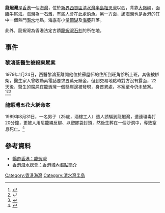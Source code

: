 '''龍蝦灣'''是[[香港|香港]]一個[[海灣|海灣]]，位於[[新界|新界]][[西貢區|西貢區]][[清水灣半島|清水灣半島]][[相思灣|相思灣]]以西，背靠[[大嶺峒|大嶺峒]]，面臨[[牛尾海|牛尾海]]。海灣為一石灘，有些人會在此處[[釣魚|釣魚]]。另一方面，該海灣也是香港的其中一個熱門[[潛水|潛水]]地點，海底有小量[[珊瑚|珊瑚]]及[[海葵|海葵]]群落。

此外，龍蝦灣為香港法定古蹟[[龍蝦灣石刻|龍蝦灣石刻]]的所在地。

==事件==
===黎鴻荃醫生被殺棄屍案===
1979年1月24日，西醫黎鴻荃離開他位於蘇屋邨的住所到旺角診所上班，其後被綁架，醫生家人曾收勒索電話要求五萬元贖金，但到交易地點時對方沒有露面，22天後，醫生的腐屍在龍蝦灣一個懸崖邊被發現，身首異處，本案至今仍未破案。<ref>{{cite news |title=龍蝦灣發現斷手腐屍，衣著身型似失踪西醫，警方極爲重視進行深入調查 |date=1979-02-14 |work=工商晚報 |page=1 |url= }}</ref><ref>{{cite news |title=黎鴻荃醫生陳屍龍蝦灣，身首異處，心狠手辣，似非撕票 |date=1979-02-15 |work=香港工商日報 |page=8 |url= }}</ref><ref>{{cite news |title=黎鴻荃醫生棄屍荒野案，死因仍未確定 |date=1979-03-12 |work=華僑日報 |page=22 |url= }}</ref>

===龍蝦灣五花大綁命案===
1989年8月31日，一名男子（25歲，酒樓工人）遭人誘騙到龍蝦灣，遭連環毒打20分鐘，更被人用尼龍繩反綁、以塑膠袋封頭，然後生葬在一個沙洞中，導致窒息死亡。<ref>{{cite news |title=手脚反綁 頭笠膠袋 男子遭埋屍龍蝦灣 已列兇殺案 兩名男子今晨被捕 |date=1989-09-01 |work=大公報 |page=8 |url= }}</ref>

==參考資料==
*[https://web.archive.org/web/20110930235407/http://www.pfigaron.net/place/p12.htm 暢遊香港：龍蝦灣]
*[http://www.hkua.org.hk/dl/HKUA_Trainning_Suggestion_for_HKDiveSite_20090703.pdf 香港潛水總會：香港域內潛點簡介]

{{HK-geo-stub}}

[[Category:香港海灣|Category:香港海灣]]
[[Category:清水灣半島|Category:清水灣半島]]